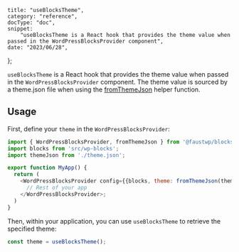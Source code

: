 	title: "useBlocksTheme",
	category: "reference",
	docType: "doc",
	snippet:
		"useBlocksTheme is a React hook that provides the theme value when passed in the WordPressBlocksProvider component",
	date: "2023/06/28",
};

`useBlocksTheme` is a React hook that provides the theme value when passed in the `WordPressBlocksProvider` component. The theme value is sourced by a theme.json file when using the [fromThemeJson](/docs/reference/from-theme-json) helper function.

## Usage

First, define your `theme` in the `WordPressBlocksProvider`:

```js title="_app.js"
import { WordPressBlocksProvider, fromThemeJson } from '@faustwp/blocks';
import blocks from 'src/wp-blocks';
import themeJson from './theme.json';

export function MyApp() {
  return (
    <WordPressBlocksProvider config={{blocks, theme: fromThemeJson(themeJson)}}>
      // Rest of your app
    </WordPressBlocksProvider>;
  )
}
```

Then, within your application, you can use `useBlocksTheme` to retrieve the specified theme:

```js
const theme = useBlocksTheme();
```
